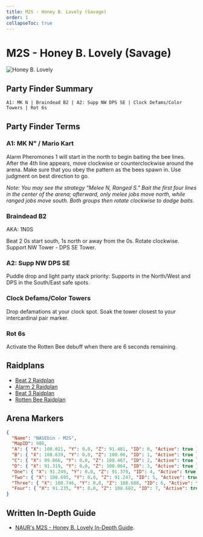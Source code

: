 ```yaml
---
title: M2S - Honey B. Lovely (Savage)
order: 1
collapseToc: true
---
```


# M2S - Honey B. Lovely (Savage)

![Honey B. Lovely](/images/thumbnails/savage/aac_lhw/m2s.png)

## Party Finder Summary

```
A1: MK N | Braindead B2 | A2: Supp NW DPS SE | Clock Defams/Color Towers | Rot 6s
```

## Party Finder Terms

### A1: MK N" / Mario Kart

Alarm Pheromones 1 will start in the north to begin baiting the bee lines. After the 4th line appears, move clockwise or counterclockwise around the arena. Make sure that you obey the pattern as the bees spawn in. Use judgment on best direction to go.

_Note: You may see the strategy "Melee N, Ranged S." Bait the first four lines in the center of the arena; afterward, only melee jobs move north, while ranged jobs move south. Both groups then rotate clockwise to dodge baits._

### Braindead B2

AKA: 1N0S

Beat 2 0s start south, 1s north or away from the 0s. Rotate clockwise. Support NW Tower - DPS SE Tower.

### A2: Supp NW DPS SE

Puddle drop and light party stack priority: Supports in the North/West and DPS in the South/East safe spots.

### Clock Defams/Color Towers

Drop defamations at your clock spot. Soak the tower closest to your intercardinal pair marker.

### Rot 6s

Activate the Rotten Bee debuff when there are 6 seconds remaining.

## Raidplans

- [Beat 2 Raidplan](https://raidplan.io/plan/MZ77MFB0cOYrCj74)
- [Alarm 2 Raidplan](https://raidplan.io/plan/ssm3j8HiuHtyQVpB)
- [Beat 3 Raidplan](https://raidplan.io/plan/TniDr_qqCS6nPwm3)
- [Rotten Bee Raidplan](https://raidplan.io/plan/pkzpK2tlPJdAtzkL)

## Arena Markers

```json
{
  "Name": "NASEbin - M2S",
  "MapID": 988,
  "A": { "X": 100.021, "Y": 0.0, "Z": 91.481, "ID": 0, "Active": true },
  "B": { "X": 108.639, "Y": 0.0, "Z": 100.06, "ID": 1, "Active": true },
  "C": { "X": 99.866, "Y": 0.0, "Z": 108.467, "ID": 2, "Active": true },
  "D": { "X": 91.319, "Y": 0.0, "Z": 100.064, "ID": 3, "Active": true },
  "One": { "X": 91.249, "Y": 0.0, "Z": 91.379, "ID": 4, "Active": true },
  "Two": { "X": 108.695, "Y": 0.0, "Z": 91.247, "ID": 5, "Active": true },
  "Three": { "X": 108.746, "Y": 0.0, "Z": 108.688, "ID": 6, "Active": true },
  "Four": { "X": 91.235, "Y": 0.0, "Z": 108.682, "ID": 7, "Active": true }
}
```

## Written In-Depth Guide

- [NAUR's M2S - Honey B. Lovely In-Depth Guide](/savage/m2s/guide).
